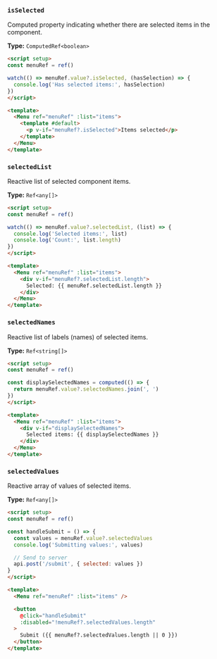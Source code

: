 ### `isSelected`

Computed property indicating whether there are selected items in the component.

**Type:** `ComputedRef<boolean>`

```html
<script setup>
const menuRef = ref()

watch(() => menuRef.value?.isSelected, (hasSelection) => {
  console.log('Has selected items:', hasSelection)
})
</script>

<template>
  <Menu ref="menuRef" :list="items">
    <template #default>
      <p v-if="menuRef?.isSelected">Items selected</p>
    </template>
  </Menu>
</template>
```

### `selectedList`

Reactive list of selected component items.

**Type:** `Ref<any[]>`

```html
<script setup>
const menuRef = ref()

watch(() => menuRef.value?.selectedList, (list) => {
  console.log('Selected items:', list)
  console.log('Count:', list.length)
})
</script>

<template>
  <Menu ref="menuRef" :list="items">
    <div v-if="menuRef?.selectedList.length">
      Selected: {{ menuRef.selectedList.length }}
    </div>
  </Menu>
</template>
```

### `selectedNames`

Reactive list of labels (names) of selected items.

**Type:** `Ref<string[]>`

```html
<script setup>
const menuRef = ref()

const displaySelectedNames = computed(() => {
  return menuRef.value?.selectedNames.join(', ')
})
</script>

<template>
  <Menu ref="menuRef" :list="items">
    <div v-if="displaySelectedNames">
      Selected items: {{ displaySelectedNames }}
    </div>
  </Menu>
</template>
```

### `selectedValues`

Reactive array of values of selected items.

**Type:** `Ref<any[]>`

```html
<script setup>
const menuRef = ref()

const handleSubmit = () => {
  const values = menuRef.value?.selectedValues
  console.log('Submitting values:', values)

  // Send to server
  api.post('/submit', { selected: values })
}
</script>

<template>
  <Menu ref="menuRef" :list="items" />

  <button
    @click="handleSubmit"
    :disabled="!menuRef?.selectedValues.length"
  >
    Submit ({{ menuRef?.selectedValues.length || 0 }})
  </button>
</template>
```

